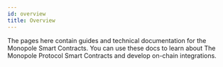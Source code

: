 ```yaml
---
id: overview
title: Overview
---
```


The pages here contain guides and technical documentation for the Monopole Smart Contracts. You can use these docs to learn about The Monopole Protocol Smart Contracts and develop on-chain integrations.